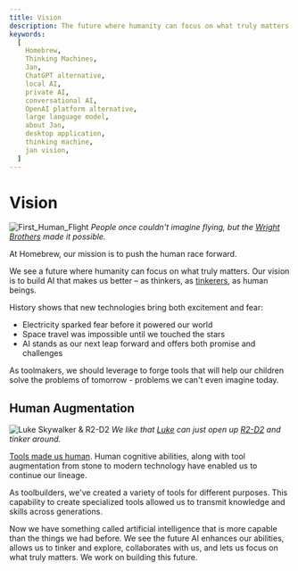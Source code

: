 ```yaml
---
title: Vision 
description: The future where humanity can focus on what truly matters.
keywords:
  [
    Homebrew,
    Thinking Machines,
    Jan,
    ChatGPT alternative,
    local AI,
    private AI,
    conversational AI,
    OpenAI platform alternative,
    large language model,
    about Jan,
    desktop application,
    thinking machine,
    jan vision,
  ]
---
```


# Vision

![First_Human_Flight](./_assets/First-human-flight.jpg)
_People once couldn't imagine flying, but the [Wright Brothers](https://en.wikipedia.org/wiki/Wright_brothers) made it possible._

At Homebrew, our mission is to push the human race forward. 

We see a future where humanity can focus on what truly matters. Our vision is to build AI that makes us better – as thinkers, as [tinkerers](https://www.americanscientist.org/article/the-tinkerers), as human beings.

History shows that new technologies bring both excitement and fear:

- Electricity sparked fear before it powered our world
- Space travel was impossible until we touched the stars
- AI stands as our next leap forward and offers both promise and challenges

As toolmakers, we should leverage to forge tools that will help our children solve the problems of tomorrow - problems we can't even imagine today.

## Human Augmentation

![Luke Skywalker & R2-D2](./_assets/Luke_Skywalker_R2-D2.jpg)
_We like that [Luke](https://en.wikipedia.org/wiki/Luke_Skywalker) can just open up [R2-D2](https://en.wikipedia.org/wiki/R2-D2) and tinker around._

[Tools made us human](https://news.emory.edu/features/2019/03/tiny-tools/index.html). Human cognitive abilities, along with tool augmentation from stone to modern technology have enabled us to continue our lineage. 

As toolbuilders, we've created a variety of tools for different purposes. This capability to create specialized tools allowed us to transmit knowledge and skills across generations.

Now we have something called artificial intelligence that is more capable than the things we had before. We see the future AI enhances our abilities, allows us to tinker and explore, collaborates with us, and lets us focus on what truly matters. We work on building this future.
